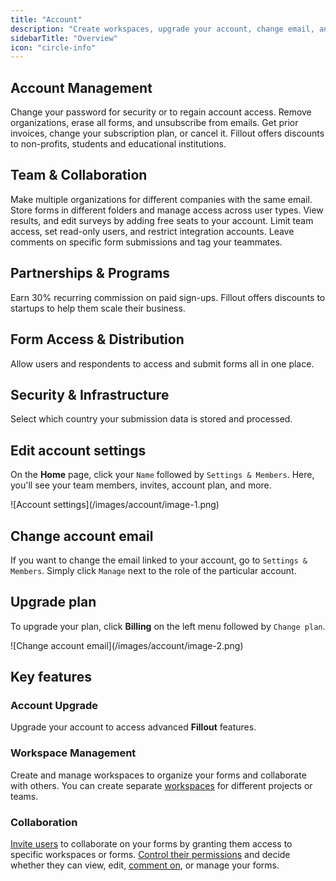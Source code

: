 ```yaml
---
title: "Account"
description: "Create workspaces, upgrade your account, change email, and invite users to collaborate on your forms."
sidebarTitle: "Overview"
icon: "circle-info"
---
```


## Account Management

<CardGroup cols={2}>
  <Card title="Reset your password" icon="unlock-keyhole" iconType="regular" color="#FFC738" href="/reset-password">
    Change your password for security or to regain account access.
  </Card>
  <Card title="Delete your Fillout account" icon="user-xmark" iconType="regular" color="#FFC738" href="/delete-user-account">
    Remove organizations, erase all forms, and unsubscribe from emails.
  </Card>
  <Card title="Billing and payments" icon="money-bill" iconType="regular" color="#FFC738" href="/billing-and-payments">
    Get prior invoices, change your subscription plan, or cancel it.
  </Card>
  <Card title="Pricing discounts" icon="badge-percent" iconType="regular" color="#FFC738" href="/pricing-discounts">
    Fillout offers discounts to non-profits, students and educational institutions.
  </Card>
</CardGroup>

## Team & Collaboration

<CardGroup cols={2}>
  <Card title="Organizations" icon="building" iconType="regular" color="#FFC738" href="/organizations">
    Make multiple organizations for different companies with the same email.
  </Card>
  <Card title="Workspaces" icon="folders" iconType="regular" color="#FFC738" href="/workspaces">
    Store forms in different folders and manage access across user types.
  </Card>
  <Card title="Invite team members to your forms" icon="user-plus" iconType="regular" color="#FFC738" href="/invite-collaborators">
    View results, and edit surveys by adding free seats to your account.
  </Card>
  <Card title="Granular permissions" icon="universal-access" iconType="regular" color="#FFC738" href="/granular-permissions">
    Limit team access, set read-only users, and restrict integration accounts.
  </Card>
  <Card title="Comment on form submissions" icon="comment-dots" iconType="regular" color="#FFC738" href="/comment">
    Leave comments on specific form submissions and tag your teammates.
  </Card>
</CardGroup>

## Partnerships & Programs

<CardGroup cols={2}>
  <Card title="Affiliate program" icon="hand-holding-circle-dollar" iconType="regular" color="#FFC738" href="/affiliate-program">
    Earn 30% recurring commission on paid sign-ups.
  </Card>
  <Card title="Startups and partners" icon="briefcase" iconType="regular" color="#FFC738" href="/startup-discount">
    Fillout offers discounts to startups to help them scale their business.
  </Card>
</CardGroup>

## Form Access & Distribution

<CardGroup cols={2}>
  <Card title="Form portal" icon="computer-classic" iconType="regular" color="#FFC738" href="/form-portal">
    Allow users and respondents to access and submit forms all in one place.
  </Card>
</CardGroup>

## Security & Infrastructure

<CardGroup cols={2}>
  <Card title="Deployment region" icon="map-location-dot" iconType="regular" color="#FFC738" href="/deployment-region">
    Select which country your submission data is stored and processed.
  </Card>
</CardGroup>

## Edit account settings

On the **Home** page, click your `Name` followed by `Settings & Members`. Here, you'll see your team members, invites, account plan, and more.

<Frame>
  ![Account settings](/images/account/image-1.png)
</Frame>

## Change account email

If you want to change the email linked to your account, go to `Settings & Members`. Simply click `Manage` next to the role of the particular account.

## Upgrade plan

To upgrade your plan, click **Billing** on the left menu followed by `Change plan`.

<Frame>
  ![Change account email](/images/account/image-2.png)
</Frame>

## Key features

### Account Upgrade

Upgrade your account to access advanced **Fillout** features.

### Workspace Management

Create and manage workspaces to organize your forms and collaborate with others. You can create separate [workspaces](/workspaces) for different projects or teams.

### Collaboration

[Invite users](/invite-collaborators) to collaborate on your forms by granting them access to specific workspaces or forms. [Control their permissions](/granular-permissions) and decide whether they can view, edit, [comment on](/comment), or manage your forms.